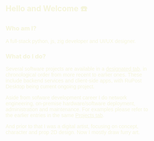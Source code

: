 <script>
</script>

## Hello and Welcome ☎️

### Who am I?

A full-stack python, js, zig developer and UI/UX designer.

### What do I do?

Several software projects are available in a [designated tab](#projects), in chronological order from more recent to earlier ones. These include backend services and client-side apps, with RuPost Desktop being current ongoing project.

Aside from sofware development career I do network engineering, on-premise hardware/software deployment, administration and maintenance. For examples please refer to the earlier entries in the same [Projects tab](#projects).

And prior to that I was a digital artist, focusing on concept, character and prop 2D design. Now I mostly draw furry art.

<br/>

<ProfileFooter/>

<style>

h2:first-of-type::before {
    content: '';
    background-image: url('/img/banner_lg.png');
    width: 70%;
    height: 70%;
    background-size: cover;
    background-clip: content-box;
    -webkit-background-clip: content-box;
    z-index: -1;
    /* margin-left: 48%; */
    left: 60%;
    margin-top: -1.3%;
    background-position: 0% 0%;
    display: block;
    position: absolute;
}

p {
    width: 80%;
    font-weight: 350;
    font-family: sans-serif;
}

h1, h2, h3, h4, h5, h6, p {
    color: rgb(245, 245, 220);
}

strong {
    color: hsl(12, 80%, 80%);
}

.passcode {
    color: hsl(0, 0%, 45%);
    font-size: 1.01em;
    font-weight: 100;
    letter-spacing: 0.5em;
    background-color: rgba(123, 123, 123, 0.1);
    padding: 3px;
    border-radius: 3px;
}

a {
    color: inherit;
}

</style>